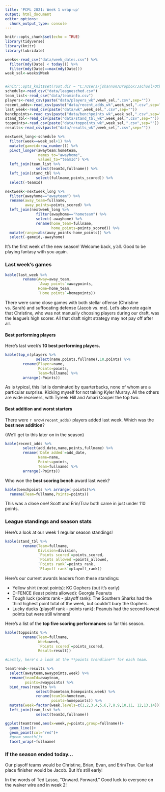 ```yaml
---
title: 'PCFL 2021: Week 1 wrap-up'
output: html_document
editor_options: 
  chunk_output_type: console
---
```


```r
knitr::opts_chunk$set(echo = TRUE)
library(tidyverse)
library(knitr)
library(lubridate)

weeks<-read_csv("data/week_dates.csv") %>%
  filter(mdy(Date) < today()) %>%
  filter(mdy(Date)==max(mdy(Date)))
week_sel<-weeks$Week


#knitr::opts_knit$set(root.dir = "C:/Users/jshannon/Dropbox/Jschool/Other/pcfl2020")
schedule<-read_csv("data/leaguesched.csv")
team_list<-read_csv("data/teaminfo.csv")
players<-read_csv(paste("data/players_wk",week_sel,".csv",sep=""))
recent_adds<-read_csv(paste("data/recent_adds_wk",week_sel,".csv",sep=""))
last_week<-read_csv(paste("data/wk",week_sel,".csv",sep=""))
benchpoints<-read_csv(paste("data/benchpoints_wk",week_sel,".csv",sep=""))
stand_tbl<-read_csv(paste("data/stand_tbl_wk",week_sel,".csv",sep=""))
toppoints<-read_csv(paste("data/toppoints_wk",week_sel,".csv",sep=""))
results<-read_csv(paste("data/results_wk",week_sel,".csv",sep=""))

nextweek_long<-schedule %>%
  filter(week==week_sel+1) %>%
  mutate(gameid=row_number()) %>%
  pivot_longer(awayteam:hometeam,
               names_to="awayhome",
               values_to="teamId") %>%
  left_join(team_list %>% 
              select(teamId,fullname)) %>%
  left_join(stand_tbl %>%
              select(fullname,points_scored)) %>%
  select(-teamId) 

nextweek<-nextweek_long %>%
  filter(awayhome=="awayteam") %>%
  rename(away_team=fullname,
         away_points=points_scored) %>%
  left_join(nextweek_long %>%
              filter(awayhome=="hometeam") %>%
              select(-awayhome) %>%
              rename(home_team=fullname,
                     home_points=points_scored)) %>%
  mutate(range=abs(away_points-home_points)) %>%
  select(-gameid,-awayhome) 

```

It's the first week of the new season! Welcome back, y'all. Good to be playing fantasy with you again.

### Last week's games

```r
kable(last_week %>%
        rename(Away=away_team,
               `Away points`=awaypoints,
               Home=home_team,
               `Home points`=homepoints))
```

There were some close games with both stellar offense (Christine vs. Sarah) and suffocating defense (Jacob vs. me). Let's also note again that Christine, who was not manually choosing players during our draft, was the league's high scorer. All that draft night strategy may not pay off after all.

#### Best performing players

Here's last week's **10 best performing players.** 

```r
kable(top_n(players %>% 
              select(name,points,fullname),10,points) %>%
        rename(Player=name,
               Points=points,
               Team=fullname) %>%
        arrange(-Points))
```

As is typical, this list is dominated by quarterbacks, none of whom are a particular surprise. Kicking myself for not taking Kyler Murray. All the others are wide receivers, with Tyreek Hill and Amari Cooper the top two. 

#### Best addition and worst starters
There were `r nrow(recent_adds)` players added last week. Which was the **best new addition**?

(We'll get to this later on in the season)

```r
kable(recent_adds %>% 
        select(add_date,name,points,fullname) %>%
        rename(`Date added`=add_date,
               Name=name,
               Points=points,
               Team=fullname) %>%
        arrange(-Points))
```

Who won the **best scoring bench** award last week?

```r
kable(benchpoints %>% arrange(-points)%>%
  rename(Team=fullname,Points=points)) 
```

This was a close one! Scott and Erin/Trav both came in just under 110 points.

### League standings and season stats
Here's a look at our week 1 regular season standings!

```r
kable(stand_tbl %>%
        rename(Team=fullname,
               Division=division,
               `Points scored`=points_scored,
               `Points allowed`=points_allowed,
               `Points rank`=points_rank,
               `Playoff rank`=playoff_rank))
```

Here's our current awards leaders from these standings:

* Yellow shirt (most points): KC Gophers (but it's early)
* D-FENCE (least points allowed): Georgia Peanuts
* Tough luck (points rank - playoff rank): The Southern Sharks had the third highest point total of the week, but couldn't bury the Gophers.
* Lucky ducks (playoff rank - points rank): Peanuts had the second lowest points but were still winners!

Here's a list of the **top five scoring performances** so far this season.

```r
kable(toppoints %>%
        rename(Team=fullname,
               Week=week,
               `Points scored`=points_scored,
               Result=result))
```


```r
#Lastly, here's a look at the **points trendline** for each team.

teamtrend<-results %>%
  select(awayteam,awaypoints,week) %>%
  rename(teamId=awayteam,
         points=awaypoints) %>%
  bind_rows(results %>%
              select(hometeam,homepoints,week) %>%
              rename(teamId=hometeam,
                     points=homepoints)) %>%
  mutate(week=factor(week,levels=c(1,2,3,4,5,6,7,8,9,10,11, 12,13,14))) %>%
  left_join(team_list %>%
              select(teamId,fullname))

ggplot(teamtrend,aes(x=week,y=points,group=fullname))+
  geom_line()+
  geom_point(col="red")+
  #geom_smooth()+
  facet_wrap(~fullname)
```

### If the season ended today...

Our playoff teams would be Christine, Brian, Evan, and Erin/Trav. Our last place finisher would be Jacob. But it's still early!

In the words of Ted Lasso, "Onward. Forward." Good luck to everyone on the waiver wire and in week 2!

